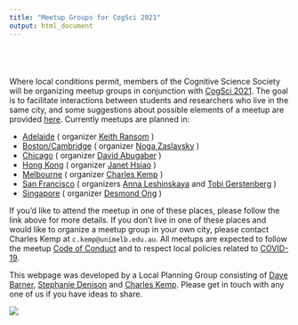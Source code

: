 ```yaml
---
title: "Meetup Groups for CogSci 2021"
output: html_document
---
```


<style type="text/css">

.title {
  display: none;
}

#getting-started img {
  margin-right: 10px;
}

</style>

<div class="row" style="padding-top: 40px;">
<div class="col-sm-7">

Where local conditions permit, members of the Cognitive Science Society will be organizing meetup groups in conjunction with
[CogSci 2021](  https://cognitivesciencesociety.org/cogsci-2021/ ). The goal is to facilitate interactions between students and researchers who live in the same city, and some suggestions about possible elements of a meetup are provided [here](meetupformat.html ).  Currently meetups are planned in: 


* [Adelaide]( adelaide.html ) ( organizer [Keith Ransom](  https://its.almostcertainly.me/) )
* [Boston/Cambridge]( https://sites.google.com/view/cogsci2021-bc-meetup ) ( organizer [Noga Zaslavsky]( https://www.nogsky.com/) )
* [Chicago]( chicago.html ) ( organizer [David Abugaber]( http://davidabugaber.com ) )
* [Hong Kong]( https://psychology.hku.hk/content/cogsci2021hk/ ) ( organizer [Janet Hsiao]( http://web.hku.hk/~jhsiao/ ) )
* [Melbourne]( https://cskemp.github.io/melbournecogsci21/index.html ) ( organizer [Charles Kemp]( http://charleskemp.com ) )
* [San Francisco]( sanfrancisco/index.html)  ( organizers [Anna Leshinskaya]( https://web.sas.upenn.edu/alesh/ ) and [Tobi Gerstenberg]( http://cicl.stanford.edu/member/tobias_gerstenberg/ ) )
* [Singapore]( https://desmond-ong.github.io/cogscimeetups21-sg/  )  ( organizer [Desmond Ong ](  http://www.comp.nus.edu.sg/~dongch ) )

If you'd like to attend the meetup in one of these places, please follow the link above for more details. If you don't live in one of these places and would like to organize a meetup group in your own city, please contact Charles Kemp at `c.kemp@unimelb.edu.au`. All meetups are expected to follow the meetup  [Code of Conduct](codeofconduct.html) and to respect local policies related to [COVID-19](covid19.html).

This webpage was developed by a Local Planning Group consisting of [Dave Barner](  http://www.ladlab.com/barner ), [Stephanie Denison](  https://uwaterloo.ca/psychology/people-profiles/stephanie-denison ) and [Charles Kemp]( http://charleskemp.com ). Please get in touch with any one of us if you have ideas to share. 

</div>
<div class="col-sm-5">
<!-- mapcustomizer.com --> 
![](images/meetup_7.png)
</div>
</div>

